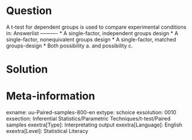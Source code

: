 Question
========
  
A t-test for dependent groups is used to compare experimental conditions in: 
Answerlist
----------
* A single-factor, independent groups design
* A single-factor, nonequivalent groups design
* A single-factor, matched groups-design
* Both possibility a. and possibility c.


Solution
========

Meta-information
================
exname: uu-Paired-samples-800-en
extype: schoice
exsolution: 0010
exsection: Inferential Statistics/Parametric Techniques/t-test/Paired samples
exextra[Type]: Interpretating output
exextra[Language]: English
exextra[Level]: Statistical Literacy
